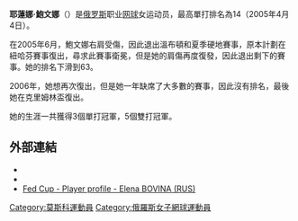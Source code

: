 {{Disputed}}
{{noteTA
|G1=Tennis
}}
{{Infobox 网球
|姓名=Elena Bovina
|照片=Elena Bovina.jpg
|国籍={{flagicon|RUS}}俄羅斯
|生年=1981年
|生日=10月15日
|出生地=[[俄罗斯|俄罗斯]][[莫斯科|莫斯科]]
|居住地=莫斯科
|身高=189
|体重=72
|持拍手=右
|反拍=双手
|转职业年=1998年
|球拍=
|球衣=
|球鞋=
|单打最高排名=14（2005年4月4日）
|双打最高排名=5（2003年2月3日）
|现单打排名=
|现双打排名=
|单打冠军头衔=(WTA)3(ITF)6
|双打冠军头衔=(WTA)5(ITF)3
|职业战绩=278胜157负
|奖金=$1,864,464[[美元|美元]]
|澳网最好成绩=第四轮（03）
|法网最好成绩=第四轮（05）
|温网最好成绩=第四轮（01、02、03、04）
|美网最好成绩=八強（02）
|大满贯个数=0
|奥运会最好成绩=
}}
'''耶蓮娜·鮑文娜'''（{{bd|1981年|10月15日|catIdx=Bovina, Elena}}）是[[俄罗斯|俄罗斯]]职业[[网球|网球]]女运动员，最高單打排名為14（2005年4月4日）。

在2005年6月，鮑文娜右肩受傷，因此退出溫布頓和夏季硬地賽事，原本計劃在紐哈芬賽事復出，尋求此賽事衛冕，但是她的肩傷再度復發，因此退出剩下的賽事。她的排名下滑到63。

2006年，她想再次復出，但是她一年缺席了大多數的賽事，因此沒有排名，最後她在克里姆林盃復出。

她的生涯一共獲得3個單打冠軍，5個雙打冠軍。

== 外部連結 ==
* {{WTA|1118}}
* {{ITF Profile|id=20005486}}
* [http://www.fedcup.com/en/players/player/profile.aspx?playerid=20005486 Fed Cup - Player profile - Elena BOVINA (RUS)] {{Wayback|url=http://www.fedcup.com/en/players/player/profile.aspx?playerid=20005486 |date=20160430153314 }}

{{網球人物小作品}}

{{DEFAULTSORT:Bovina, Elena}}
[[Category:莫斯科運動員|Category:莫斯科運動員]]
[[Category:俄羅斯女子網球運動員|Category:俄羅斯女子網球運動員]]
